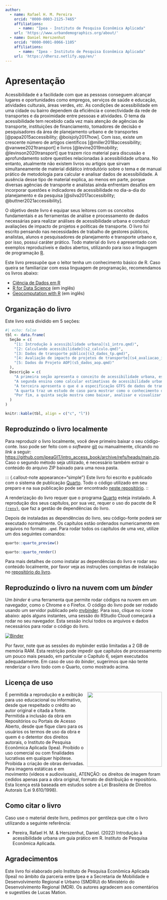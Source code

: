 ```yaml
---
author:
  - name: Rafael H. M. Pereira
    orcid: "0000-0003-2125-7465"
    affiliations:
      - name: "Ipea - Instituto de Pesquisa Econômica Aplicada"
    url: 'https://www.urbandemographics.org/about/'
  - name: Daniel Herszenhut
    orcid: "0000-0001-8066-1105"
    affiliations:
      - name: "Ipea - Instituto de Pesquisa Econômica Aplicada"
    url: 'https://dhersz.netlify.app/en/'
---
```


# Apresentação {.unnumbered}

Acessibilidade é a facilidade com que as pessoas conseguem alcançar lugares e oportunidades como empregos, serviços de saúde e educação, atividades culturais, áreas verdes, *etc*. As condições de acessibilidade em uma cidade ou bairro dependem da eficiência e conectividade da rede de transportes e da proximidade entre pessoas e atividades. O tema da acessibilidade tem recebido cada vez mais atenção de agências de transporte, instituições de financiamento, tomadores de decisão e pesquisadores da área de planejamento urbano e de transportes [@papa2015accessibility; @boisjoly2017how]. Com isso, existe um crescente número de artigos científicos [@miller2018accessibility; @vanwee2021transport] e livros [@levine2019mobility; @levinson2020transport] que trazem rico material para discussão e aprofundamento sobre questões relacionadas à acessibilidade urbana. No entanto, atualmente não existem livros ou artigos que sirvam simultaneamente de material didático introdutório sobre o tema e de manual prático de metodologia para calcular e analisar dados de acessibilidade. A ausência desse tipo de material explica, ao menos em parte, porque diversas agências de transporte e analistas ainda enfrentam desafios em incorporar questões e indicadores de acessibilidade no dia-a-dia do planejamento e da pesquisa [@silva2017accessibility; @buttner2021accessibility].

O objetivo deste livro é equipar seus leitores com os conceitos fundamentais e as ferramentas de análise e processamento de dados necessárias para realizar análises de acessibilidade urbana e conduzir avaliações de impacto de projetos e políticas de transporte. O livro foi escrito pensando nas necessidades de trabalho de gestores públicos, analistas, alunos e pesquisadores de planejamento e transporte urbano e, por isso, possui caráter prático. Todo material do livro é apresentado com exemplos reproduzíveis e dados abertos, utilizando para isso a linguagem de programação [R](https://www.r-project.org/).

::: {.callout-important appearance="simple"}
Este livro pressupõe que o leitor tenha um conhecimento básico de R. Caso queira se familiarizar com essa linguagem de programação, recomendamos os livros abaixo:

- [Ciência de Dados em R](https://livro.curso-r.com/)
- [R for Data Science](https://r4ds.had.co.nz/) (em inglês)
- [Geocomputation with R](https://geocompr.robinlovelace.net/) (em inglês)
:::

## Organização do livro

Este livro está dividido em 5 seções:

```r
#| echo: false
tbl <- data.frame(
  Seção = c(
  	"[1: Introdução à acessibilidade urbana](s1_intro.qmd)",
  	"[2: Calculando acessibilidade](s2_calculo.qmd)",
  	"[3: Dados de transporte público](s3_dados_tp.qmd)",
  	"[4: Avaliação de impacto de projetos de transporte](s4_avaliacao_impacto.qmd)",
  	"[5: Dados do Projeto AOP](s5_dados_aop.qmd)"
  ),
  Descrição = c(
	"A primeira seção apresenta o conceito de acessibilidade urbana, esclarece as diferenças entre acessibilidade e mobilidade, e apresenta os principais indicadores usados para medir a acessibilidade urbana.",
	"A segunda ensina como calcular estimativas de acessibilidade urbana em R usando os pacotes `{r5r}` e `{accessibility}` a partir de dados públicos abertos, e como visualizar os resultados com mapas e gráficos.",
	"A terceira apresenta o que é a especificação GTFS de dados de transporte público, e mostra como trabalhar e analisar dados de GTFS usando o pacote `{gtfstools}`.",
	"A quarta traz um estudo de caso para mostrar como o conhecimento dos capítulos anteriores pode ser utilizado para avaliar o impacto de políticas públicas sobre as condições de acessibilidade urbana.",
	"Por fim, a quinta seção mostra como baixar, analisar e visualizar os dados do projeto Acesso a Oportunidades para analisar a distribuição espacial e socioeconômica das condições de acesso a oportunidades nas cidades brasileiras."
  )
)

knitr::kable(tbl, align = c("c", "l"))
```



## Reproduzindo o livro localmente

Para reproduzir o livro localmente, você deve primeiro baixar o seu código-conte. Isso pode ser feito com o *software* [git](https://git-scm.com/) ou manualmente, clicando no *link* a seguir: <https://github.com/ipeaGIT/intro_access_book/archive/refs/heads/main.zip>. Caso o segundo método seja utilizado, é necessário também extrair o conteúdo do arquivo ZIP baixado para uma nova pasta.

::: {.callout-note appearance="simple"}
Este livro foi escrito e publicado com o sistema de publicação [Quarto](https://quarto.org). Todo o código utilizado em seu preparo e na sua publicação pode ser encontrado [neste repositório](https://github.com/ipeaGIT/intro_access_book). 
::

A renderização do livro requer que o programa [Quarto](https://quarto.org/) esteja instalado. A reprodução dos seus capítulos, por sua vez, requer o uso do pacote de R [`{renv}`](https://rstudio.github.io/renv/index.html), que faz a gestão de dependências do livro.

Depois de instaladas as dependências do livro, seu código-fonte poderá ser executado normalmente. Os capítulos estão ordenados numericamente em arquivos no formato `.qmd`. Para rodar todos os capítulos de uma vez, utilize um dos seguintes comandos:

```r
quarto::quarto_preview()

quarto::quarto_render()
```

Para mais detalhes de como instalar as dependências do livro e rodar seu conteúdo localmente, por favor veja as instruções completas de instalação no [repositório do livro](https://github.com/ipeaGIT/intro_access_book).

## Reproduzindo o livro na nuvem com um *binder*

Um *binder* é uma ferramenta que permite rodar códigos na nuvem em um navegador, como o Chrome e o Firefox. O código do livro pode ser rodado usando um servidor publicado pelo [mybinder](https://mybinder.org/). Para isso, clique no ícone abaixo: após alguns instantes, uma sessão do RStudio Cloud começará a rodar no seu navegador. Esta sessão inclui todos os arquivos e dados necessários para rodar o código do livro.

[![Binder](https://mybinder.org/badge_logo.svg)](https://mybinder.org/v2/gh/ipeaGIT/intro_access_book/HEAD?urlpath=rstudio)

Por favor, note que as sessões do mybinder estão limitadas a 2 GB de memória RAM. Esta restrição pode impedir que capítulos de processamento um pouco mais pesado, em particular o Capítulo 6, sejam executados adequadamente. Em caso de uso do *binder*, sugerimos que não tente renderizar o livro todo com o Quarto, como mostrado acima.

## Licença de uso

<img align="right" src="images/ipea_logo.png" width="240">
É permitida a reprodução e a exibição para uso educacional ou informativo, desde que respeitado o crédito ao autor original e citada a fonte. Permitida a inclusão da obra em Repositórios ou Portais de Acesso Aberto, desde que fique claro para os usuários os termos de uso da obra e quem é o detentor dos direitos autorais, o Instituto de Pesquisa Econômica Aplicada (Ipea). Proibido o uso comercial ou com finalidades lucrativas em qualquer hipótese. Proibida a criação de obras derivadas. Para imagens estáticas e em movimento (vídeos e audiovisuais), ATENÇÃO: os direitos de imagem foram cedidos apenas para a obra original, formato de distribuição e repositório. Esta licença está baseada em estudos sobre a Lei Brasileira de Direitos Autorais (Lei 9.610/1998).

## Como citar o livro

Caso use o material deste livro, pedimos por gentileza que cite o livro utilizando a seguinte referência:

- Pereira, Rafael H. M. & Herszenhut, Daniel. (2022) Introdução à acessibilidade urbana um guia prático em R. Instituto de Pesquisa Econômica Aplicada.

## Agradecimentos

Este livro foi elaborado pelo Instituto de Pesquisa Econômica Aplicada (Ipea) no âmbito da parceria entre Ipea e a Secretaria de Mobilidade e Desenvolvimento Regional e Urbano (SMDRU) do Ministério do Desenvolvimento Regional (MDR). Os autores agradecem aos comentários e sugestões de Lucas Mation.

